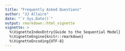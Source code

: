 ```yaml
---
title: "Frequently Asked Questions"
author: "JJ Allaire"
date: "`r Sys.Date()`"
output: rmarkdown::html_vignette
vignette: >
  %\VignetteIndexEntry{Guide to the Sequential Model} 
  %\VignetteEngine{knitr::rmarkdown} 
  %\VignetteEncoding{UTF-8}
---
```




